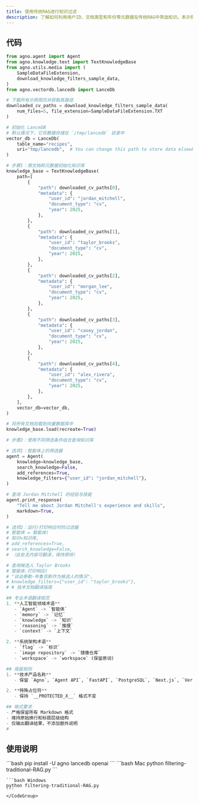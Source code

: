 ```yaml
---
title: 使用传统RAG进行知识过滤
description: 了解如何利用用户ID、文档类型和年份等元数据在传统RAG中筛选知识。本示例演示如何搭建带过滤功能的知识库并实现高效查询。
---
```

## 代码

```python filtering-traditional-RAG.py
from agno.agent import Agent
from agno.knowledge.text import TextKnowledgeBase
from agno.utils.media import (
    SampleDataFileExtension,
    download_knowledge_filters_sample_data,
)
from agno.vectordb.lancedb import LanceDb

# 下载所有示例简历并获取其路径
downloaded_cv_paths = download_knowledge_filters_sample_data(
    num_files=5, file_extension=SampleDataFileExtension.TXT
)

# 初始化 LanceDB
# 默认情况下，它将数据存储在 `/tmp/lancedb` 目录中
vector_db = LanceDb(
    table_name="recipes",
    uri="tmp/lancedb",  # You can change this path to store data elsewhere
)

# 步骤1：用文档和元数据初始化知识库
knowledge_base = TextKnowledgeBase(
    path=[
        {
            "path": downloaded_cv_paths[0],
            "metadata": {
                "user_id": "jordan_mitchell",
                "document_type": "cv",
                "year": 2025,
            },
        },
        {
            "path": downloaded_cv_paths[1],
            "metadata": {
                "user_id": "taylor_brooks",
                "document_type": "cv",
                "year": 2025,
            },
        },
        {
            "path": downloaded_cv_paths[2],
            "metadata": {
                "user_id": "morgan_lee",
                "document_type": "cv",
                "year": 2025,
            },
        },
        {
            "path": downloaded_cv_paths[3],
            "metadata": {
                "user_id": "casey_jordan",
                "document_type": "cv",
                "year": 2025,
            },
        },
        {
            "path": downloaded_cv_paths[4],
            "metadata": {
                "user_id": "alex_rivera",
                "document_type": "cv",
                "year": 2025,
            },
        },
    ],
    vector_db=vector_db,
)

# 将所有文档加载到向量数据库中
knowledge_base.load(recreate=True)

# 步骤2：使用不同筛选条件组合查询知识库

# 选项1：智能体上的筛选器
agent = Agent(
    knowledge=knowledge_base,
    search_knowledge=False,
    add_references=True,
    knowledge_filters={"user_id": "jordan_mitchell"},
)

# 查询 Jordan Mitchell 的经验与技能
agent.print_response(
    "Tell me about Jordan Mitchell's experience and skills",
    markdown=True,
)

# 选项2：运行/打印响应时的过滤器
# 智能体 = 智能体(
# 知识=知识库,
# add_references=True,
# search_knowledge=False,
# （此处无内容可翻译，保持原样）

# 查询候选人 Taylor Brooks
# 智能体.打印响应(
# "谈谈泰勒·布鲁克斯作为候选人的情况"，
# knowledge_filters={"user_id": "taylor_brooks"},
# # 技术文档翻译指南

## 专业术语翻译规范
1. **人工智能领域术语**
   - `Agent` -> `智能体`
   - `memory` -> `记忆`
   - `knowledge` -> `知识`
   - `reasoning` -> `推理`
   - `context` -> `上下文`

2. **系统架构术语**
   - `flag` -> `标识`
   - `image repository` -> `镜像仓库`
   - `workspace` -> `workspace` (保留原词)

## 保留规则
1. **技术产品名称**
   - 保留 `Agno`, `Agent API`, `FastAPI`, `PostgreSQL`, `Next.js`, `Vercel` 等专有名词

2. **特殊占位符**
   - 保持 `__PROTECTED_X__` 格式不变

## 格式要求
- 严格保留所有 Markdown 格式
- 维持原始换行和标题层级结构
- 仅输出翻译结果，不添加额外说明
# 
```

## 使用说明

<Steps>
  <Step title="安装库">
    ```bash
    pip install -U agno lancedb openai
    ```
  </Step>

  <Step title="运行示例">
    <CodeGroup>
    ```bash Mac
    python filtering-traditional-RAG.py
    ```

    ```bash Windows
    python filtering-traditional-RAG.py
    ```
    </CodeGroup>
  </Step>
</Steps>